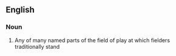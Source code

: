 ==English==

===Noun===
{{en-noun|head=[[fielding]] [[position]]}}

# {{context|cricket|baseball}} Any of many named parts of the field of play at which fielders traditionally stand